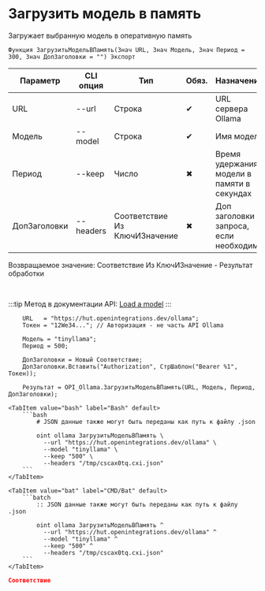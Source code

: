 ﻿---
sidebar_position: 7
description: Загрузить модель в память и другие функции для работы с Ollama в Открытом пакете интеграций - бесплатной open-source библиотеке интеграций для 1С:Предприятие 8, OneScript и CLI
keywords: [1C, 1С, 1С:Предприятие, 1С:Предприятие 8.3, API, Интеграция, Сервисы, Обмен, OneScript, CLI, Ollama]
---


# Загрузить модель в память
 Загружает выбранную модель в оперативную память



`Функция ЗагрузитьМодельВПамять(Знач URL, Знач Модель, Знач Период = 300, Знач ДопЗаголовки = "") Экспорт`

  | Параметр | CLI опция | Тип | Обяз. | Назначение |
  |-|-|-|-|-|
  | URL | --url | Строка | &#x2714; | URL сервера Ollama |
  | Модель | --model | Строка | &#x2714; | Имя модели |
  | Период | --keep | Число | &#x2716; | Время удержания модели в памяти в секундах |
  | ДопЗаголовки | --headers | Соответствие Из КлючИЗначение | &#x2716; | Доп заголовки запроса, если необходимо |

  
  Возвращаемое значение:   Соответствие Из КлючИЗначение - Результат обработки

<br/>

:::tip
Метод в документации API: [Load a model](https://github.com/ollama/ollama/blob/main/docs/api.md#load-a-model)
:::
<br/>



```bsl title="Пример использования для 1С:Предприятие/OneScript"
    URL   = "https://hut.openintegrations.dev/ollama";
    Токен = "12We34..."; // Авторизация - не часть API Ollama

    Модель = "tinyllama";
    Период = 500;

    ДопЗаголовки = Новый Соответствие;
    ДопЗаголовки.Вставить("Authorization", СтрШаблон("Bearer %1", Токен));

    Результат = OPI_Ollama.ЗагрузитьМодельВПамять(URL, Модель, Период, ДопЗаголовки);
```
    

 <Tabs>
  
    <TabItem value="bash" label="Bash" default>
        ```bash
            # JSON данные также могут быть переданы как путь к файлу .json
            
            oint ollama ЗагрузитьМодельВПамять \
              --url "https://hut.openintegrations.dev/ollama" \
              --model "tinyllama" \
              --keep "500" \
              --headers "/tmp/cscax0tq.cxi.json"
        ```
    </TabItem>
  
    <TabItem value="bat" label="CMD/Bat" default>
        ```batch
            :: JSON данные также могут быть переданы как путь к файлу .json
            
            oint ollama ЗагрузитьМодельВПамять ^
              --url "https://hut.openintegrations.dev/ollama" ^
              --model "tinyllama" ^
              --keep "500" ^
              --headers "/tmp/cscax0tq.cxi.json"
        ```
    </TabItem>
</Tabs>


```json title="Результат"
Соответствие
```
